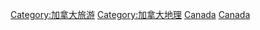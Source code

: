 {{Commonscat|Visitor attractions in Canada}}

[[Category:加拿大旅游|Category:加拿大旅游]]
[[Category:加拿大地理|Category:加拿大地理]]
[[Category:北美洲各國旅遊景點|Canada]]
[[Category:各國旅遊景點|Canada]]